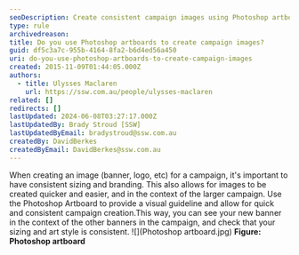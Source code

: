 ```yaml
---
seoDescription: Create consistent campaign images using Photoshop artboards as a visual guideline for sizing and branding, allowing for quick and easy creation.
type: rule
archivedreason:
title: Do you use Photoshop artboards to create campaign images?
guid: df5c3a7c-955b-4164-8fa2-b6d4ed56a450
uri: do-you-use-photoshop-artboards-to-create-campaign-images
created: 2015-11-09T01:44:05.000Z
authors:
  - title: Ulysses Maclaren
    url: https://ssw.com.au/people/ulysses-maclaren
related: []
redirects: []
lastUpdated: 2024-06-08T03:27:17.000Z
lastUpdatedBy: Brady Stroud [SSW]
lastUpdatedByEmail: bradystroud@ssw.com.au
createdBy: DavidBerkes
createdByEmail: DavidBerkes@ssw.com.au
---
```


When creating an image (banner, logo, etc) for a campaign, it's important to have consistent sizing and branding. This also allows for images to be created quicker and easier, and in the context of the larger campaign.
Use the Photoshop Artboard to provide a visual guideline and allow for quick and consistent campaign creation.This way, you can see your new banner in the context of the other banners in the campaign, and check that your sizing and art style is consistent.
![](Photoshop artboard.jpg) **Figure: Photoshop artboard**
